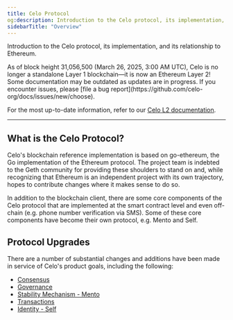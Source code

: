 ```yaml
---
title: Celo Protocol
og:description: Introduction to the Celo protocol, its implementation, and its relationship to Ethereum.
sidebarTitle: "Overview"
---
```




Introduction to the Celo protocol, its implementation, and its relationship to Ethereum.

<Warning>
As of block height 31,056,500 (March 26, 2025, 3:00 AM UTC), Celo is no longer a standalone Layer 1 blockchain—it is now an Ethereum Layer 2!
Some documentation may be outdated as updates are in progress. If you encounter issues, please [file a bug report](https://github.com/celo-org/docs/issues/new/choose).

For the most up-to-date information, refer to our [Celo L2 documentation](/build#celo-l2-mainnet).
</Warning>

---

## What is the Celo Protocol?

Celo's blockchain reference implementation is based on go-ethereum, the Go implementation of the Ethereum protocol. The project team is indebted to the Geth community for providing these shoulders to stand on and, while recognizing that Ethereum is an independent project with its own trajectory, hopes to contribute changes where it makes sense to do so.

In addition to the blockchain client, there are some core components of the Celo protocol that are implemented at the smart contract level and even off-chain (e.g. phone number verification via SMS). Some of these core components have become their own protocol, e.g. Mento and Self.

## Protocol Upgrades

There are a number of substantial changes and additions have been made in service of Celo's product goals, including the following:

- [Consensus](/legacy/protocol/consensus/index)
- [Governance](/about-celo/protocol/governance/overview)
- [Stability Mechanism - Mento](https://www.mento.org/)
- [Transactions](/legacy/protocol/transaction/index)
- [Identity - Self](https://self.xyz/)